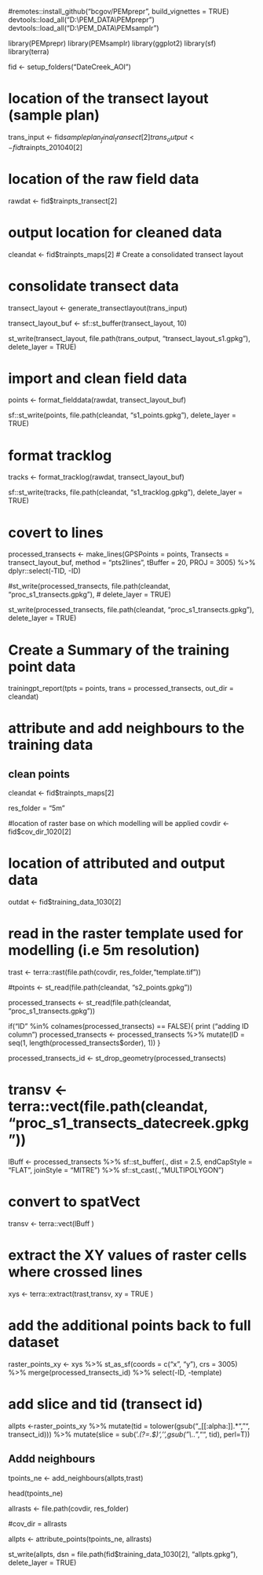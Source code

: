 


#remotes::install_github("bcgov/PEMprepr", build_vignettes = TRUE)
devtools::load_all("D:\\PEM_DATA\\PEMprepr")
devtools::load_all("D:\\PEM_DATA\\PEMsamplr")

library(PEMprepr)
library(PEMsamplr)
library(ggplot2)
library(sf)
library(terra)


fid <- setup_folders("DateCreek_AOI")

# location of the transect layout (sample plan)
trans_input <- fid$sampleplan_final_transect[2]
trans_output <- fid$trainpts_201040[2]

# location of the raw field data
rawdat <- fid$trainpts_transect[2]

# output location for cleaned data
cleandat <- fid$trainpts_maps[2]
# Create a consolidated transect layout


# consolidate transect data

transect_layout <- generate_transectlayout(trans_input)

transect_layout_buf <- sf::st_buffer(transect_layout, 10)

st_write(transect_layout, file.path(trans_output, "transect_layout_s1.gpkg"), delete_layer = TRUE)



# import and clean field data

points <- format_fielddata(rawdat, transect_layout_buf)

sf::st_write(points, file.path(cleandat, "s1_points.gpkg"), delete_layer = TRUE)


# format tracklog

tracks <- format_tracklog(rawdat, transect_layout_buf)

sf::st_write(tracks, file.path(cleandat, "s1_tracklog.gpkg"), delete_layer = TRUE)


# covert to lines
processed_transects <- make_lines(GPSPoints = points,
                                  Transects = transect_layout_buf,
                                  method = "pts2lines",
                                  tBuffer = 20, PROJ = 3005) %>%
  dplyr::select(-TID, -ID)

#st_write(processed_transects,  file.path(cleandat, "proc_s1_transects.gpkg"),
#         delete_layer = TRUE)

st_write(processed_transects,  file.path(cleandat, "proc_s1_transects.gpkg"),
         delete_layer = TRUE)


# Create a Summary of the training point data

trainingpt_report(tpts = points, trans = processed_transects, out_dir = cleandat)










# attribute and add neighbours to the training data



## clean points
cleandat <- fid$trainpts_maps[2]

res_folder = "5m"

#location of raster base on which modelling will be applied
covdir <- fid$cov_dir_1020[2]

# location of attributed and output data
outdat <- fid$training_data_1030[2]


# read in the raster template used for modelling (i.e 5m resolution)
trast <- terra::rast(file.path(covdir, res_folder,"template.tif"))

#tpoints <- st_read(file.path(cleandat, "s2_points.gpkg"))

processed_transects <- st_read(file.path(cleandat, "proc_s1_transects.gpkg"))

if("ID" %in% colnames(processed_transects) == FALSE){
  print ("adding ID column")
  processed_transects <- processed_transects %>%
    mutate(ID = seq(1, length(processed_transects$order), 1))
}

processed_transects_id <- st_drop_geometry(processed_transects)

# transv <- terra::vect(file.path(cleandat, "proc_s1_transects_datecreek.gpkg"))

lBuff <- processed_transects %>%
  sf::st_buffer(., dist = 2.5, endCapStyle = "FLAT", joinStyle = "MITRE") %>%
  sf::st_cast(.,"MULTIPOLYGON")

# convert to spatVect
transv <- terra::vect(lBuff )

# extract the XY values of raster cells where crossed lines
xys <- terra::extract(trast,transv, xy = TRUE )

# add the additional points back to full dataset
raster_points_xy <- xys %>%
  st_as_sf(coords = c("x", "y"), crs = 3005) %>%
  merge(processed_transects_id) %>%
  select(-ID, -template)

# add slice and tid (transect id)

allpts <-raster_points_xy %>%
  mutate(tid = tolower(gsub("_[[:alpha:]].*","", transect_id))) %>%
  mutate(slice = sub('.*(?=.$)', '',gsub("\\..*","", tid), perl=T))



## Addd neighbours
tpoints_ne <- add_neighbours(allpts,trast)

head(tpoints_ne)

allrasts <- file.path(covdir, res_folder)

#cov_dir = allrasts

allpts <- attribute_points(tpoints_ne, allrasts)

st_write(allpts, dsn = file.path(fid$training_data_1030[2], "allpts.gpkg"), delete_layer = TRUE)

